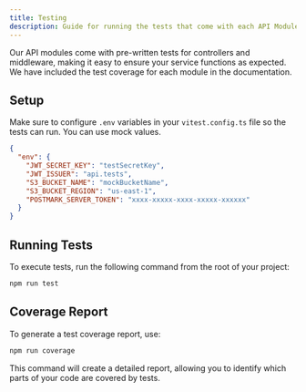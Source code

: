 ```yaml
---
title: Testing
description: Guide for running the tests that come with each API Module
---
```


Our API modules come with pre-written tests for controllers and middleware, making it easy to ensure your service functions as expected. 
We have included the test coverage for each module in the documentation. 

## Setup

Make sure to configure `.env` variables in your `vitest.config.ts` file so the tests can run. You can use mock values.

```json
{
  "env": {
    "JWT_SECRET_KEY": "testSecretKey",
    "JWT_ISSUER": "api.tests",
    "S3_BUCKET_NAME": "mockBucketName",
    "S3_BUCKET_REGION": "us-east-1",
    "POSTMARK_SERVER_TOKEN": "xxxx-xxxxx-xxxx-xxxxx-xxxxxx"
  }
}
```

## Running Tests

To execute tests, run the following command from the root of your project:

```bash
npm run test
```

## Coverage Report

To generate a test coverage report, use:

```bash
npm run coverage
```

This command will create a detailed report, allowing you to identify which parts of your code are covered by tests.

